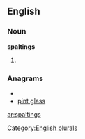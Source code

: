 ==English==

===Noun===
'''spaltings'''

# {{plural of|[[spalting]]}}

===Anagrams===
* {{alphagram|agilnpsst}}
* [[pint glass#English|pint glass]]

[[Category:English plurals]]

[[ar:spaltings]]